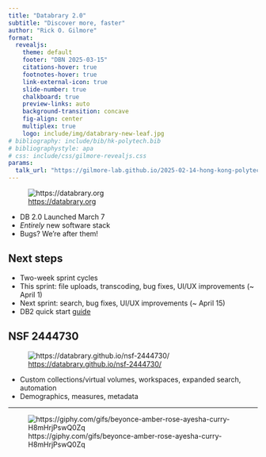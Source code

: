 ```yaml
---
title: "Databrary 2.0"
subtitle: "Discover more, faster"
author: "Rick O. Gilmore"
format: 
  revealjs:
    theme: default
    footer: "DBN 2025-03-15"
    citations-hover: true
    footnotes-hover: true
    link-external-icon: true
    slide-number: true
    chalkboard: true
    preview-links: auto
    background-transition: concave
    fig-align: center
    multiplex: true
    logo: include/img/databrary-new-leaf.jpg
# bibliography: include/bib/hk-polytech.bib
# bibliographystyle: apa
# css: include/css/gilmore-revealjs.css
params:
  talk_url: "https://gilmore-lab.github.io/2025-02-14-hong-kong-polytech"
---
```


![<https://databrary.org>](include/img/databrary-nav-sm.jpg)

::: {.incremental}
- DB 2.0 Launched March 7
- *Entirely* new software stack
- Bugs? We're after them!
:::

## Next steps

- Two-week sprint cycles
- This sprint: file uploads, transcoding, bug fixes, UI/UX improvements (~ April 1)
- Next sprint: search, bug fixes, UI/UX improvements (~ April 15)
- DB2 quick start [guide](https://databrary.github.io/guide/quick-start-2.0.html)

## NSF 2444730

![<https://databrary.github.io/nsf-2444730/>](https://databrary.github.io/nsf-2444730/include/img/Fig-1-Aims-v2.png)

- Custom collections/virtual volumes, workspaces, expanded search, automation
- Demographics, measures, metadata

---

![https://giphy.com/gifs/beyonce-amber-rose-ayesha-curry-H8mHrjPswQ0Zq](https://media1.giphy.com/media/v1.Y2lkPTc5MGI3NjExZjU2aGd6ODF3ZG1xbnZpd3RyYmx5M2dzNnhsa2FiOHRndjRuMHZ3aiZlcD12MV9pbnRlcm5hbF9naWZfYnlfaWQmY3Q9Zw/H8mHrjPswQ0Zq/giphy.gif)



